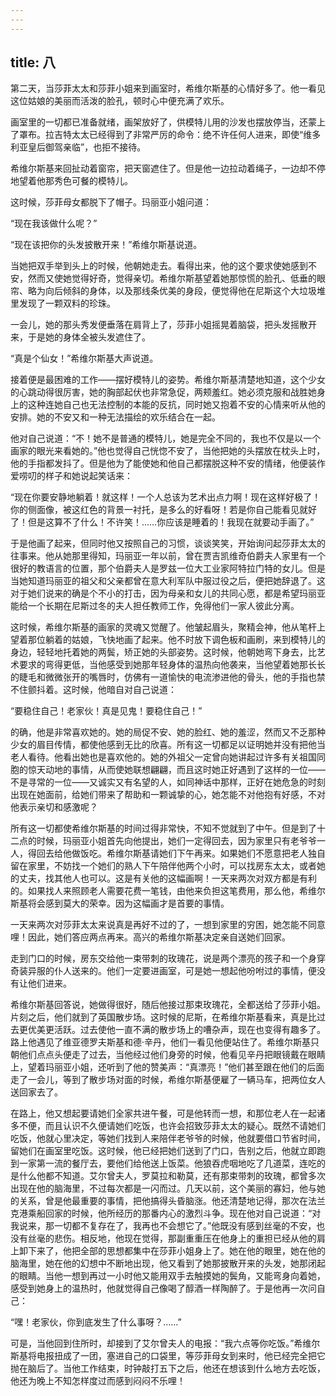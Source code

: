 ```yaml
---
---
---
```

title: 八
---




第二天，当莎菲太太和莎菲小姐来到画室时，希维尔斯基的心情好多了。他一看见这位姑娘的美丽而活泼的脸孔，顿时心中便充满了欢乐。

画室里的一切都已准备就绪，画架放好了，供模特儿用的沙发也摆放停当，还蒙上了罩布。拉吉特太太已经得到了非常严厉的命令：绝不许任何人进来，即使“维多利亚皇后御驾亲临”，也拒不接待。

希维尔斯基来回扯动着窗帘，把天窗遮住了。但是他一边拉动着绳子，一边却不停地望着他那秀色可餐的模特儿。

这时候，莎菲母女都脱下了帽子。玛丽亚小姐问道：

“现在我该做什么呢？”

“现在该把你的头发披散开来！”希维尔斯基说道。

当她把双手举到头上的时候，他朝她走去。看得出来，他的这个要求使她感到不安，然而又使她觉得好奇，觉得亲切。希维尔斯基望着她那惊慌的脸孔、低垂的眼帘、略为向后倾斜的身体，以及那线条优美的身段，便觉得他在尼斯这个大垃圾堆里发现了一颗双料的珍珠。

一会儿，她的那头秀发便垂落在肩背上了，莎菲小姐摇晃着脑袋，把头发摇散开来，于是她的身体全被头发遮住了。

“真是个仙女！”希维尔斯基大声说道。

接着便是最困难的工作——摆好模特儿的姿势。希维尔斯基清楚地知道，这个少女的心跳动得很厉害，她的胸部起伏也非常急促，两颊羞红。她必须克服和战胜她身上的这种连她自己也无法控制的本能的反抗，同时她又抱着不安的心情来听从他的安排。她的不安又和一种无法描绘的欢乐结合在一起。

他对自己说道：“不！她不是普通的模特儿，她是完全不同的，我也不仅是以一个画家的眼光来看她的。”他也觉得自己恍惚不安了，当他把她的头摆放在枕头上时，他的手指都发抖了。但是他为了能使她和他自己都摆脱这种不安的情绪，他便装作爱唠叨的样子和她说起笑话来：

“现在你要安静地躺着！就这样！一个人总该为艺术出点力啊！现在这样好极了！你的侧面像，被这红色的背景一衬托，是多么的好看呀！若是你自己能看见就好了！但是这算不了什么！不许笑！……你应该是睡着的！我现在就要动手画了。”

于是他画了起来，但同时他又按照自己的习惯，谈谈笑笑，开始询问起莎菲太太的往事来。他从她那里得知，玛丽亚一年以前，曾在贾吉凯维奇伯爵夫人家里有一个很好的教语言的位置，那个伯爵夫人是罗兹一位大工业家阿特拉门特的女儿。但是当她知道玛丽亚的祖父和父亲都曾在意大利军队中服过役之后，便把她辞退了。这对于她们说来的确是个不小的打击，因为母亲和女儿的共同心愿，都是希望玛丽亚能给一个长期在尼斯过冬的夫人担任教师工作，免得他们一家人彼此分离。

这时候，希维尔斯基的画家的灵魂又觉醒了。他皱起眉头，聚精会神，他从笔杆上望着那位躺着的姑娘，飞快地画了起来。他不时放下调色板和画刷，来到模特儿的身边，轻轻地托着她的两鬓，矫正她的头部姿势。这时候，他朝她弯下身去，比艺术要求的弯得更低，当他感受到她那年轻身体的温热向他袭来，当他望着她那长长的睫毛和微微张开的嘴唇时，仿佛有一道愉快的电流渗进他的骨头，他的手指也禁不住颤抖着。这时候，他暗自对自己说道：

“要稳住自己！老家伙！真是见鬼！要稳住自己！”

的确，他是非常喜欢她的。她的局促不安、她的脸红、她的羞涩，然而又不乏那种少女的眉目传情，都使他感到无比的欣喜。所有这一切都足以证明她并没有把他当老人看待。他看出她也是喜欢他的。她的外祖父一定曾向她讲起过许多有关祖国同胞的惊天动地的事情，从而使她联想翩翩，而且这时她正好遇到了这样的一位——不是寻常的一位——又诚实又有名望的人，如同神话中那样，正好在她危急的时刻出现在她面前，给她们带来了帮助和一颗诚挚的心，她怎能不对他抱有好感，不对他表示亲切和感激呢？

所有这一切都使希维尔斯基的时间过得非常快，不知不觉就到了中午。但是到了十二点的时候，玛丽亚小姐首先向他提出，她们一定得回去，因为家里只有老爷爷一人，得回去给他做饭吃。希维尔斯基请她们下午再来。如果她们不愿意把老人独自留在家里，不妨找一个她们的熟人下午陪伴他两个小时，可以找房东太太，或者她的丈夫，找其他人也可以。这是有关他的这幅画啊！一天来两次对双方都是有利的。如果找人来照顾老人需要花费一笔钱，由他来负担这笔费用，那么他，希维尔斯基将会感到莫大的荣幸。因为这幅画才是首要的事情。

一天来两次对莎菲太太来说真是再好不过的了，一想到家里的穷困，她怎能不同意哩！因此，她们答应两点再来。高兴的希维尔斯基决定亲自送她们回家。

走到门口的时候，房东交给他一束带刺的玫瑰花，说是两个漂亮的孩子和一个身穿奇装异服的仆人送来的。他们一定要进画室，可是她一想起他吩咐过的事情，便没有让他们进来。

希维尔斯基回答说，她做得很好，随后他接过那束玫瑰花，全都送给了莎菲小姐。片刻之后，他们就到了英国散步场。这时候的尼斯，在希维尔斯基看来，真是比过去更优美更活跃。过去使他一直不满的散步场上的嘈杂声，现在也变得有趣多了。路上他遇见了维亚德罗夫斯基和德·辛丹，他们一看见他便站住了。希维尔斯基只朝他们点点头便走了过去，当他经过他们身旁的时候，他看见辛丹把眼镜戴在眼睛上，望着玛丽亚小姐，还听到了他的赞美声：“真漂亮！”他们甚至跟在他们的后面走了一会儿，等到了散步场对面的时候，希维尔斯基便雇了一辆马车，把两位女人送回家去了。

在路上，他又想起要请她们全家共进午餐，可是他转而一想，和那位老人在一起诸多不便，而且认识不久便请她们吃饭，也许会招致莎菲太太的疑心。既然不请她们吃饭，他就心里决定，等她们找到人来陪伴老爷爷的时候，他就要借口节省时间，留她们在画室里吃饭。这时候，他已经把她们送到了门口，告别之后，他就立即跑到一家第一流的餐厅去，要他们给他送上饭菜。他狼吞虎咽地吃了几道菜，连吃的是什么他都不知道。艾尔曾夫人，罗莫拉和勒莫，还有那束带刺的玫瑰，都曾多次出现在他的脑海里，不过每次都是一闪而过。几天以前，这个美丽的寡妇，他与她的关系，曾是他最重要的事情，把他搞得头昏脑涨。他还清楚地记得，那次在法兰克港乘船回家的时候，他所经历的那番内心的激烈斗争。现在他对自己说道：“对我说来，那一切都不复存在了，我再也不会想它了。”他既没有感到丝毫的不安，也没有丝毫的悲伤。相反地，他现在觉得，那副重重压在他身上的重担已经从他的肩上卸下来了，他把全部的思想都集中在莎菲小姐身上了。她在他的眼里，她在他的脑海里，她在他的幻想中不断地出现，他又看到了她那披散开来的头发，她那闭起的眼睛。当他一想到再过一小时他又能用双手去触摸她的鬓角，又能弯身向着她，感受到她身上的温热时，他就觉得自己像喝了醇酒一样陶醉了。于是他再一次问自己：

“嘿！老家伙，你到底发生了什么事呀？……”

可是，当他回到住所时，却接到了艾尔曾夫人的电报：“我六点等你吃饭。”希维尔斯基将电报扭成了一团，塞进自己的口袋里，等莎菲母女到来时，他已经完全把它抛在脑后了。当他工作结束，时钟敲打五下之后，他还在想该到什么地方去吃饭，他还为晚上不知怎样度过而感到闷闷不乐哩！